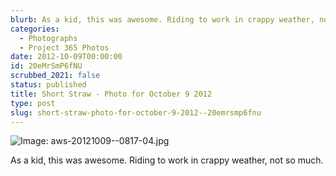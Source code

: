 ```yaml
---
blurb: As a kid, this was awesome. Riding to work in crappy weather, not so much.
categories:
  - Photographs
  - Project 365 Photos
date: 2012-10-09T00:00:00
id: 20eMrSmP6fNU
scrubbed_2021: false
status: published
title: Short Straw - Photo for October 9 2012
type: post
slug: short-straw-photo-for-october-9-2012--20emrsmp6fnu
---
```


![Image: aws-20121009--0817-04.jpg](/aws-20121009--0817-04.jpg)

As a kid, this was awesome. Riding to work in crappy weather, not so much.